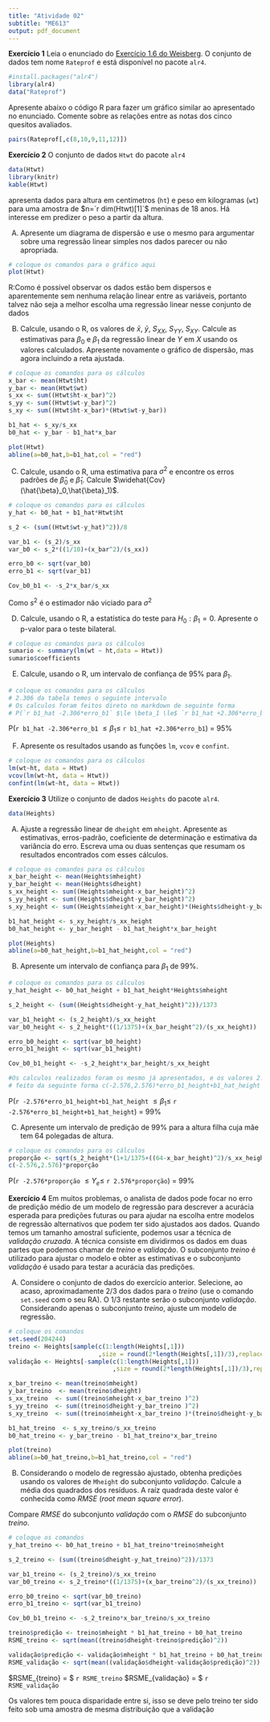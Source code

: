 ---
title: "Atividade 02"
subtitle: "ME613"
output: pdf_document
---



**Exercício 1** Leia o enunciado do [Exercício 1.6 do Weisberg](https://ebookcentral.proquest.com/lib/unicamp-ebooks/reader.action?docID=7103845&ppg=41). O conjunto de dados tem nome `Rateprof` e está disponível no pacote `alr4`.

```{r, message=FALSE, warning=FALSE}
#install.packages("alr4")
library(alr4)
data("Rateprof")
```

Apresente abaixo o código R para fazer um gráfico similar ao apresentado no enunciado. Comente sobre as relações entre as notas dos cinco quesitos avaliados.

```{r}
pairs(Rateprof[,c(8,10,9,11,12)])
```

**Exercício 2** O conjunto de dados `Htwt` do pacote `alr4`

```{r, echo=FALSE, warning=FALSE}
data(Htwt)
library(knitr)
kable(Htwt)
```

apresenta dados para altura em centímetros (`ht`) e peso em kilogramas (`wt`) para uma amostra de $n=`r dim(Htwt)[1]`$ meninas de 18 anos. Há interesse em predizer o peso a partir da altura.

A) Apresente um diagrama de dispersão e use o mesmo para argumentar sobre uma regressão linear simples nos dados parecer ou não apropriada.

```{r, echo=FALSE}
# coloque os comandos para o gráfico aqui
plot(Htwt)
```
R:Como é possível observar os dados estão bem dispersos e aparentemente sem nenhuma relação linear entre as variáveis, portanto talvez não seja a melhor escolha uma regressão linear nesse conjunto de dados


B) Calcule, usando o R, os valores de $\bar{x}$, $\bar{y}$, $S_{XX}$, $S_{YY}$, $S_{XY}$. Calcule as estimativas para $\beta_0$ e $\beta_1$ da regressão linear de $Y$ em $X$ usando os valores calculados. Apresente novamente o gráfico de dispersão, mas agora incluindo a reta ajustada.

```{r}
# coloque os comandos para os cálculos
x_bar <- mean(Htwt$ht)
y_bar <- mean(Htwt$wt)
s_xx <- sum((Htwt$ht-x_bar)^2)
s_yy <- sum((Htwt$wt-y_bar)^2)
s_xy <- sum((Htwt$ht-x_bar)*(Htwt$wt-y_bar))

b1_hat <- s_xy/s_xx
b0_hat <- y_bar - b1_hat*x_bar

plot(Htwt)
abline(a=b0_hat,b=b1_hat,col = "red")
```

C) Calcule, usando o R, uma estimativa para $\sigma^2$ e encontre os erros padrões de $\hat{\beta}_0$ e $\hat{\beta}_1$. Calcule $\widehat{Cov}(\hat{\beta}_0,\hat{\beta}_1)$. 

```{r}
# coloque os comandos para os cálculos
y_hat <- b0_hat + b1_hat*Htwt$ht

s_2 <- (sum((Htwt$wt-y_hat)^2))/8

var_b1 <- (s_2)/s_xx
var_b0 <- s_2*((1/10)+(x_bar^2)/(s_xx))

erro_b0 <- sqrt(var_b0)
erro_b1 <- sqrt(var_b1)

Cov_b0_b1 <- -s_2*x_bar/s_xx 
```

Como $s^2$ é o estimador não viciado para $\sigma^2$ 

D) Calcule, usando o R, a estatística do teste para $H_0: \beta_1=0$. Apresente o p-valor para o teste bilateral. 

```{r}
# coloque os comandos para os cálculos
sumario <- summary(lm(wt ~ ht,data = Htwt))
sumario$coefficients
```



E) Calcule, usando o R, um intervalo de confiança de 95\% para $\beta_1$.

```{r}
# coloque os comandos para os cálculos
# 2.306 da tabela temos o seguinte intervalo
# Os calculos foram feitos direto no markdown de seguinte forma
# P(`r b1_hat -2.306*erro_b1` $\le \beta_1 \le$ `r b1_hat +2.306*erro_b1`) = 95%
```

P(`r b1_hat -2.306*erro_b1` $\le \beta_1 \le$ `r b1_hat +2.306*erro_b1`) = 95%

F) Apresente os resultados usando as funções `lm`, `vcov` e `confint`.

```{r}
# coloque os comandos para os cálculos
lm(wt~ht, data = Htwt)
vcov(lm(wt~ht, data = Htwt))
confint(lm(wt~ht, data = Htwt))
```



**Exercício 3** Utilize o conjunto de dados `Heights` do pacote `alr4`.

```{r, echo=FALSE}
data(Heights)
```

A) Ajuste a regressão linear de `dheight` em `mheight`. Apresente as estimativas, erros-padrão, coeficiente de determinação e estimativa da variância do erro. Escreva uma ou duas sentenças que resumam os resultados encontrados com esses cálculos.


```{r}
# coloque os comandos para os cálculos
x_bar_height <- mean(Heights$mheight)
y_bar_height <- mean(Heights$dheight)
s_xx_height <- sum((Heights$mheight-x_bar_height)^2)
s_yy_height <- sum((Heights$dheight-y_bar_height)^2)
s_xy_height <- sum((Heights$mheight-x_bar_height)*(Heights$dheight-y_bar_height))

b1_hat_height <- s_xy_height/s_xx_height
b0_hat_height <- y_bar_height - b1_hat_height*x_bar_height

plot(Heights)
abline(a=b0_hat_height,b=b1_hat_height,col = "red")
```


B) Apresente um intervalo de confiança para $\beta_1$ de 99\%.


```{r, echo=FALSE}
# coloque os comandos para os cálculos
y_hat_height <- b0_hat_height + b1_hat_height*Heights$mheight

s_2_height <- (sum((Heights$dheight-y_hat_height)^2))/1373

var_b1_height <- (s_2_height)/s_xx_height
var_b0_height <- s_2_height*((1/1375)+(x_bar_height^2)/(s_xx_height))

erro_b0_height <- sqrt(var_b0_height)
erro_b1_height <- sqrt(var_b1_height)

Cov_b0_b1_height <- -s_2_height*x_bar_height/s_xx_height 
```

```{r}
#Os calculos realizados foram os mesmo já apresentados, e os valores 2.576 vieram da tabela t-student com n graus de liberdade afinal o valor da amostra é muito grande
# feito da seguinte forma c(-2.576,2.576)*erro_b1_height+b1_hat_height
```

P(`r -2.576*erro_b1_height+b1_hat_height` $\le \beta_1 \le$ `r -2.576*erro_b1_height+b1_hat_height`) = 99%

C) Apresente um intervalo de predição de 99\% para a altura filha cuja mãe tem 64 polegadas de altura.

```{r}
# coloque os comandos para os cálculos
proporção <- sqrt(s_2_height*(1+1/1375+((64-x_bar_height)^2)/s_xx_height))+64*b1_hat_height+b0_hat_height
c(-2.576,2.576)*proporção
```

P(`r -2.576*proporção` $\le Y_e \le$ `r 2.576*proporção`) = 99%

**Exercício 4** Em muitos problemas, o analista de dados pode focar no erro de predição médio de um modelo de regressão para descrever a acurácia esperada para predições futuras ou para ajudar na escolha entre modelos de regressão alternativos que podem ter sido ajustados aos dados. Quando temos um tamanho amostral suficiente, podemos usar a técnica de *validação cruzada*. A técnica consiste em dividirmos os dados em duas partes que podemos chamar de *treino* e *validação*. O subconjunto *treino* é utilizado para ajustar o modelo e obter as estimativas e o subconjunto *validação* é usado para testar a acurácia das predições.

A) Considere o conjunto de dados do exercício anterior. Selecione, ao acaso, aproximadamente $2/3$ dos dados para o *treino* (use o comando `set.seed` com o seu RA). O $1/3$ restante serão o subconjunto *validação*.
Considerando apenas o subconjunto *treino*, ajuste um modelo de regressão.

```{r}
# coloque os comandos
set.seed(204244)
treino <- Heights[sample(c(1:length(Heights[,1]))
                         ,size = round(2*length(Heights[,1])/3),replace = FALSE),]
validação <- Heights[-sample(c(1:length(Heights[,1]))
                             ,size = round(2*length(Heights[,1])/3),replace = FALSE),]
```

```{r}
x_bar_treino <- mean(treino$mheight)
y_bar_treino  <- mean(treino$dheight)
s_xx_treino  <- sum((treino$mheight-x_bar_treino )^2)
s_yy_treino  <- sum((treino$dheight-y_bar_treino )^2)
s_xy_treino  <- sum((treino$mheight-x_bar_treino )*(treino$dheight-y_bar_treino ))

b1_hat_treino  <- s_xy_treino/s_xx_treino 
b0_hat_treino <- y_bar_treino - b1_hat_treino*x_bar_treino

plot(treino)
abline(a=b0_hat_treino,b=b1_hat_treino,col = "red")
```

B) Considerando o modelo de regressão ajustado, obtenha predições usando os valores de `Mheight` do subconjunto *validação*. Calcule a média dos quadrados dos resíduos. A raíz quadrada deste valor é conhecida como *RMSE* (*root mean square error*).

Compare *RMSE* do subconjunto *validação* com o *RMSE* do subconjunto *treino*.


```{r}
# coloque os comandos
y_hat_treino <- b0_hat_treino + b1_hat_treino*treino$mheight

s_2_treino <- (sum((treino$dheight-y_hat_treino)^2))/1373

var_b1_treino <- (s_2_treino)/s_xx_treino
var_b0_treino <- s_2_treino*((1/1375)+(x_bar_treino^2)/(s_xx_treino))

erro_b0_treino <- sqrt(var_b0_treino)
erro_b1_treino <- sqrt(var_b1_treino)

Cov_b0_b1_treino <- -s_2_treino*x_bar_treino/s_xx_treino 
```

```{r}
treino$predição <- treino$mheight * b1_hat_treino + b0_hat_treino
RSME_treino <- sqrt(mean((treino$dheight-treino$predição)^2))

validação$predição <- validação$mheight * b1_hat_treino + b0_hat_treino
RSME_validação <- sqrt(mean((validação$dheight-validação$predição)^2))
```

$RSME_{treino} = $ `r RSME_treino`
$RSME_{validação} = $ `r RSME_validação`

Os valores tem pouca disparidade entre si, isso se deve pelo treino ter sido feito sob uma amostra de mesma distribuição que a validação